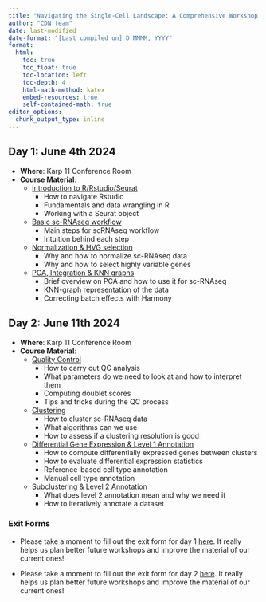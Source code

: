 ```yaml
---
title: "Navigating the Single-Cell Landscape: A Comprehensive Workshop on scRNAseq"
author: "CDN team"
date: last-modified
date-format: "[Last compiled on] D MMMM, YYYY"
format:
  html:
    toc: true
    toc_float: true
    toc-location: left
    toc-depth: 4
    html-math-method: katex
    embed-resources: true
    self-contained-math: true
editor_options: 
  chunk_output_type: inline
---
```


## Day 1: June 4th 2024

-   **Where**: Karp 11 Conference Room
-   **Course Material**:
    -   [Introduction to R/Rstudio/Seurat](https://github.com/CellDiscoveryNetwork/workshops/tree/main/beginners-guide-to-analyzing-scRNAseq/prework)
        -   How to navigate Rstudio
        -   Fundamentals and data wrangling in R
        -   Working with a Seurat object
    -   [Basic sc-RNAseq workflow](https://github.com/CellDiscoveryNetwork/workshops/blob/main/beginners-guide-to-analyzing-scRNAseq/day-1/The%20Basic%20scRNAseq%20Analysis%20Workflow.pdf)
        -   Main steps for scRNAseq workflow
        -   Intuition behind each step
    -   [Normalization & HVG selection](http://htmlpreview.github.io/?https://github.com/CellDiscoveryNetwork/workshops/blob/main/beginners-guide-to-analyzing-scRNAseq/day-1/3-norm-hvg.html)
        -   Why and how to normalize sc-RNAseq data
        -   Why and how to select highly variable genes
    -   [PCA, Integration & KNN graphs](http://htmlpreview.github.io/?https://github.com/CellDiscoveryNetwork/workshops/blob/main/beginners-guide-to-analyzing-scRNAseq/day-1/4-PCA_Harmony_kNN.html)
        -   Brief overview on PCA and how to use it for sc-RNAseq
        -   KNN-graph representation of the data
        -   Correcting batch effects with Harmony

## Day 2: June 11th 2024

-   **Where**: Karp 11 Conference Room
-   **Course Material**:
    -   [Quality Control]()
        -   How to carry out QC analysis
        -   What parameters do we need to look at and how to interpret them
        -   Computing doublet scores
        -   Tips and tricks during the QC process
    -   [Clustering]()
        -   How to cluster sc-RNAseq data
        -   What algorithms can we use
        -   How to assess if a clustering resolution is good
    -   [Differential Gene Expression & Level 1 Annotation]()
        -   How to compute differentially expressed genes between clusters
        -   How to evaluate differential expression statistics
        -   Reference-based cell type annotation
        -   Manual cell type annotation
    -   [Subclustering & Level 2 Annotation]()
        -   What does level 2 annotation mean and why we need it
        -   How to iteratively annotate a dataset

### Exit Forms
-   Please take a moment to fill out the exit form for day 1 [here](https://forms.gle/SFMgoJTXsQF4SiE68). It really helps us plan better future workshops and improve the material of our current ones!

-   Please take a moment to fill out the exit form for day 2 [here](https://forms.gle/aMMufpccqcoMkdQr5). It really helps us plan better future workshops and improve the material of our current ones!
